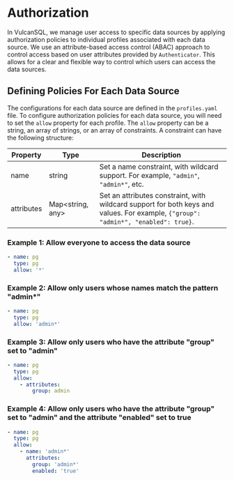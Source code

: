# Authorization
In VulcanSQL, we manage user access to specific data sources by applying authorization policies to individual profiles associated with each data source. We use an attribute-based access control (ABAC) approach to control access based on user attributes provided by `Authenticator`. This allows for a clear and flexible way to control which users can access the data sources.

## Defining Policies For Each Data Source
The configurations for each data source are defined in the `profiles.yaml` file. To configure authorization policies for each data source, you will need to set the `allow` property for each profile. The `allow` property can be a string, an array of strings, or an array of constraints. A constraint can have the following structure:

| Property   | Type           | Description                                                                                       |
|------------|----------------|---------------------------------------------------------------------------------------------------|
| name       | string         | Set a name constraint, with wildcard support. For example, `"admin"`, `"admin*"`, etc.                |
| attributes | Map<string, any> | Set an attributes constraint, with wildcard support for both keys and values. For example, `{"group": "admin*", "enabled": true}`. |


### Example 1: Allow everyone to access the data source
```yaml title="profiles.yaml"
- name: pg
  type: pg
  allow: '*'
```

### Example 2: Allow only users whose names match the pattern "admin*"
```yaml title="profiles.yaml"
- name: pg
  type: pg
  allow: 'admin*'
```

### Example 3: Allow only users who have the attribute "group" set to "admin"
```yaml title="profiles.yaml"
- name: pg
  type: pg
  allow:
    - attributes:
        group: admin
```

### Example 4: Allow only users who have the attribute "group" set to "admin" and the attribute "enabled" set to true
```yaml title="profiles.yaml"
- name: pg
  type: pg
  allow:
    - name: 'admin*'
      attributes:
        group: 'admin*'
        enabled: 'true'
```
